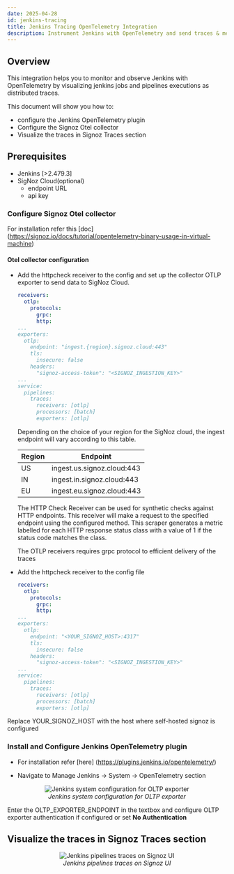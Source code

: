```yaml
---
date: 2025-04-28
id: jenkins-tracing
title: Jenkins Tracing OpenTelemetry Integration 
description: Instrument Jenkins with OpenTelemetry and send traces & metrics to SigNoz
---
```

   
## Overview 
This integration helps you to monitor and observe Jenkins with OpenTelemetry by visualizing jenkins jobs and pipelines executions as distributed traces.

This document will show you how to:
- configure the Jenkins OpenTelemetry plugin
- Configure the Signoz Otel collector
- Visualize the traces in Signoz Traces section 

## Prerequisites

- Jenkins [>2.479.3]
- SigNoz Cloud(optional)
  - endpoint URL
  - api key

### Configure Signoz Otel collector
For installation refer this [doc] (https://signoz.io/docs/tutorial/opentelemetry-binary-usage-in-virtual-machine)
    
#### Otel collector configuration
<Tabs>

<TabItem value="signoz-cloud" label="SigNoz Cloud" default>

  * Add the httpcheck receiver to the config and set up the collector OTLP exporter to send data to SigNoz Cloud.

    ```yaml {2-6,9-14}
    receivers:
      otlp:
        protocols:
          grpc:
          http:
    ...
    exporters:
      otlp:
        endpoint: "ingest.{region}.signoz.cloud:443"
        tls:
          insecure: false
        headers:
          "signoz-access-token": "<SIGNOZ_INGESTION_KEY>"
    ...
    service:
      pipelines:
        traces:
          receivers: [otlp]
          processors: [batch]
          exporters: [otlp]
    ```

    Depending on the choice of your region for the SigNoz cloud, the ingest endpoint will vary according to this table.

    | Region | Endpoint |
    | --- | --- |
    | US |  ingest.us.signoz.cloud:443 |
    | IN |  ingest.in.signoz.cloud:443 |
    | EU | ingest.eu.signoz.cloud:443 |

    The HTTP Check Receiver can be used for synthetic checks against HTTP endpoints. This receiver will make a request to the specified endpoint using the configured method. This scraper generates a metric labelled for each HTTP response status class with a value of 1 if the status code matches the class.
    
    The OTLP receivers requires grpc protocol to efficient delivery of the traces

</TabItem>

<TabItem value='self-host' label='Self-Host' default>

* Add the httpcheck receiver to the config file
    ```yaml {2-6,9-14}
    receivers:
      otlp:
        protocols:
          grpc:
          http:
    ...
    exporters:
      otlp:
        endpoint: "<YOUR_SIGNOZ_HOST>:4317"
        tls:
          insecure: false
        headers:
          "signoz-access-token": "<SIGNOZ_INGESTION_KEY>"
    ...
    service:
      pipelines:
        traces:
          receivers: [otlp]
          processors: [batch]
          exporters: [otlp]
    ```
Replace  YOUR_SIGNOZ_HOST with the host where self-hosted signoz is configured

</TabItem>
</Tabs>

### Install and Configure Jenkins OpenTelemetry plugin
* For installation refer [here] (https://plugins.jenkins.io/opentelemetry/)

* Navigate to Manage Jenkins -> System -> OpenTelemetry section 
<figure data-zoomable align="center">
    <img
        src="/img/docs/cicd/jenkins/jenkins-otel-config.webp"
        alt="Jenkins system configuration for OLTP exporter"
    />
    <figcaption>
        <i>
        Jenkins system configuration for OLTP exporter
        </i>
    </figcaption>
</figure>

Enter the OLTP_EXPORTER_ENDPOINT in the textbox and configure OLTP exporter authentication if configured or set **No Authentication**

## Visualize the traces in Signoz Traces section

<figure data-zoomable align="center">
    <img
        src="/img/docs/cicd/jenkins/jenkins-traces.webp"
        alt="Jenkins pipelines traces on Signoz UI"
    />
    <figcaption>
        <i>
        Jenkins pipelines traces on Signoz UI
        </i>
    </figcaption>
</figure>
